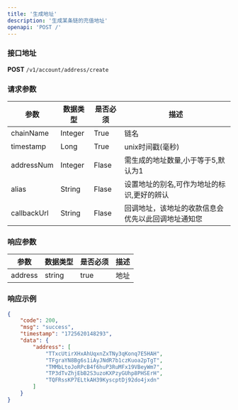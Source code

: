 ```yaml
---
title: '生成地址'
description: '生成某条链的充值地址'
openapi: 'POST /'
---
```


### 接口地址  
**POST** `/v1/account/address/create`



### 请求参数
|  参数   | 数据类型  | 是否必须 | 描述 |
|  ----   | ----    | ----    | ---- |
| chainName  | Integer | True | 链名 |
| timestamp  | Long | True | unix时间戳(毫秒) |
| addressNum  | Integer | Flase | 需生成的地址数量,小于等于5,默认为1 |
| alias  | String | Flase | 设置地址的别名,可作为地址的标识,更好的辨认 |
| callbackUrl  | String | Flase | 回调地址，该地址的收款信息会优先以此回调地址通知您 |

### 响应参数
|  参数   | 数据类型  | 是否必须 | 描述 |
|  ----   | ----    | ----    | ---- |
| address  | string | true | 地址 |


### 响应示例

```json
{
    "code": 200,
    "msg": "success",
    "timestamp": "1725620148293",
    "data": {
        "address": [
            "TTxcUtirXHxAhUqxnZxTNy3qKonq7E5HAH",
            "TFgraYN8Bg6s1iAyJNdR7b1czKuoa2pTgT",
            "TMMbLtoJoRPcB4f6huP3RuMFx19VBeyWm7",
            "TP3dTvZhjEbB2S3uzoKXPzyGUhp8PHSErH",
            "TQFRssKP7ELtkAH39KyscptDj92do4jxdn"
        ]
    }
}
```